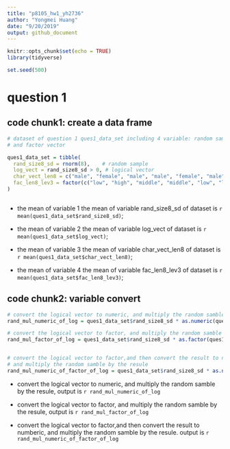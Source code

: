 ```yaml
---
title: "p8105_hw1_yh2736"
author: "Yongmei Huang"
date: "9/20/2019"
output: github_document
---
```


```r
knitr::opts_chunk$set(echo = TRUE)
library(tidyverse)

set.seed(500)

```


# question 1
##  code chunk1: create a data frame
```r
# dataset of question 1 ques1_data_set including 4 variable: random sample, logical vector, character vector
# and factor vector

ques1_data_set = tibble(
  rand_size8_sd = rnorm(8),    # random sample
  log_vect = rand_size8_sd > 0, # logical vector
  char_vect_len8 = c("male", "female", "male", "male", "female", "male", "male", "female"),  # character vector
  fac_len8_lev3 = factor(c("low", "high", "middle", "middle", "low", "low", "high", "middle")) # factor vector
)



```

* the mean of variable 1
the mean of variable rand_size8_sd of dataset is `r mean(ques1_data_set$rand_size8_sd)`;

* the mean of variable 2
the mean of variable log_vect of dataset is `r mean(ques1_data_set$log_vect)`;

* the mean of variable 3
the mean of variable char_vect_len8 of dataset is `r mean(ques1_data_set$char_vect_len8)`;

* the mean of variable 4
the mean of variable fac_len8_lev3 of dataset is `r mean(ques1_data_set$fac_len8_lev3)`;

##  code chunk2: variable convert
```r
# convert the logical vector to numeric, and multiply the random samble by the resule
rand_mul_numeric_of_log = ques1_data_set$rand_size8_sd * as.numeric(ques1_data_set$log_vect)

# convert the logical vector to factor, and multiply the random samble by the resule
rand_mul_factor_of_log = ques1_data_set$rand_size8_sd * as.factor(ques1_data_set$log_vect)


# convert the logical vector to factor,and then convert the result to numberic, 
# and multiply the random samble by the resule
rand_mul_numeric_of_factor_of_log = ques1_data_set$rand_size8_sd * as.numeric(as.factor(ques1_data_set$log_vect))

```

* convert the logical vector to numeric, and multiply the random samble by the resule,
  output is `r rand_mul_numeric_of_log`

* convert the logical vector to factor, and multiply the random samble by the resule,
  output is `r rand_mul_factor_of_log`


* convert the logical vector to factor,and then convert the result to numberic, 
  and multiply the random samble by the resule. output is `r rand_mul_numeric_of_factor_of_log`
